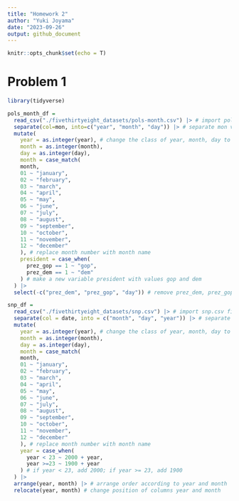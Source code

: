 ```yaml
---
title: "Homework 2"
author: "Yuki Joyama"
date: "2023-09-26"
output: github_document
---
```


```r
knitr::opts_chunk$set(echo = T)
```

# Problem 1
```r
library(tidyverse)
```

```r
pols_month_df =
  read_csv("./fivethirtyeight_datasets/pols-month.csv") |> # import pols_month.csv file
  separate(col=mon, into=c("year", "month", "day")) |> # separate mon variable into year, month and day
  mutate(
    year = as.integer(year), # change the class of year, month, day to integer
    month = as.integer(month),
    day = as.integer(day),
    month = case_match(
    month,
    01 ~ "january",
    02 ~ "february",
    03 ~ "march",
    04 ~ "april",
    05 ~ "may",
    06 ~ "june",
    07 ~ "july",
    08 ~ "august",
    09 ~ "september",
    10 ~ "october",
    11 ~ "november",
    12 ~ "december"
    ), # replace month number with month name
    president = case_when(
      prez_gop == 1 ~ "gop",
      prez_dem == 1 ~ "dem"
    ) # make a new variable president with values gop and dem
  ) |> 
  select(-c("prez_dem", "prez_gop", "day")) # remove prez_dem, prez_gop, and day
```

```r
snp_df =
  read_csv("./fivethirtyeight_datasets/snp.csv") |> # import snp.csv file
  separate(col = date, into = c("month", "day", "year")) |> # separate date variable into year, month and day
  mutate(
    year = as.integer(year), # change the class of year, month, day to integer
    month = as.integer(month),
    day = as.integer(day),
    month = case_match(
    month,
    01 ~ "january",
    02 ~ "february",
    03 ~ "march",
    04 ~ "april",
    05 ~ "may",
    06 ~ "june",
    07 ~ "july",
    08 ~ "august",
    09 ~ "september",
    10 ~ "october",
    11 ~ "november",
    12 ~ "december"
    ), # replace month number with month name
    year = case_when(
      year < 23 ~ 2000 + year,
      year >=23 ~ 1900 + year
    ) # if year < 23, add 2000; if year >= 23, add 1900
  ) |> 
  arrange(year, month) |> # arrange order according to year and month
  relocate(year, month) # change position of columns year and month
```





